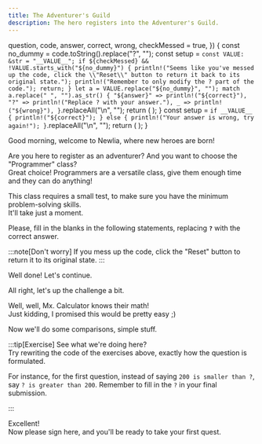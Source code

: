 ```yaml
---
title: The Adventurer's Guild
description: The hero registers into the Adventurer's Guild.
---
```



  question,
  code,
  answer,
  correct,
  wrong,
  checkMessed = true,
}) {
  const no_dummy = code.toString().replace("?", "");
  const setup = `
        const VALUE: &str = "__VALUE__";
        if ${checkMessed} && !VALUE.starts_with("${no_dummy}") {
            println!("Seems like you've messed up the code, click the \\"Reset\\" button to return it back to its original state.");
            println!("Remember to only modify the ? part of the code.");
            return;
        }
        let a = VALUE.replace("${no_dummy}", "");
        match a.replace(" ", "").as_str() {
            "${answer}" => println!("${correct}"),
            "?" => println!("Replace ? with your answer."),
            _ => println!("${wrong}"),
        }
    `.replaceAll("\n", "");
  return (
    <QuestionCard question={question}>
      <CodeBlock
        client:only
        code={code}
        setup={setup}
        showLineNumbers={false}
      />
    </QuestionCard>
  );
}
  const setup = `
        if __VALUE__ {
            println!("${correct}");
        } else {
            println!("Your answer is wrong, try again!");
        }
    `.replaceAll("\n", "");
  return (
    <QuestionCard question={question}>
      <CodeBlock
        client:only
        code={code}
        setup={setup}
        showLineNumbers={false}
      />
    </QuestionCard>
  );
}

Good morning, welcome to Newlia, where new heroes are born!

Are you here to register as an adventurer? And you want to choose the "Programmer" class?  
Great choice! Programmers are a versatile class, give them enough time and they can do anything!

This class requires a small test, to make sure you have the minimum problem-solving skills.  
It'll take just a moment.

Please, fill in the blanks in the following statements, replacing **`?`** with the correct answer.

:::note[Don't worry]
If you mess up the code, click the "Reset" button to return it to its original state.
:::

<SimpleQuestion
  question="What's five plus five?"
  code="5 + 5 == ?"
  answer="10"
  correct="5 + 5 == 10, good job!"
  wrong="5 + 5 != {a}, keep trying!"
/>

Well done! Let's continue.

<SimpleQuestion
  question="What's negative one minus one?"
  code="-1 - 1 == ?"
  answer="-2"
  correct="That's right, -2! I see you aren't fooled easily."
  wrong="-1 - 1 != {a}, keep trying!"
/>

All right, let's up the challenge a bit.

<SimpleQuestion
  question="What's the number that multiplied by two equals sixteen divided by four?"
  code="16 / 4 == 2 * ?"
  answer="2"
  correct="Perfect! Now you know how to make the computer do basic calculations for you, well done!"
  wrong="16 / 4 != 2 * {a}, keep trying!"
/>

Well, well, Mx. Calculator knows their math!  
Just kidding, I promised this would be pretty easy ;)

Now we'll do some comparisons, simple stuff.

<FreeQuestion
  question="Write any number greater than 200."
  code="200 < ?"
  correct="Correct!"
/>

<FreeQuestion
  question="Okay... Now a number smaller than 200."
  code="200 > ?"
  correct="Perfect!"
/>

<FreeQuestion
  question="Now one that's smaller or equal than 0."
  code="0 >= ?"
  correct="Good answer!"
/>

<FreeQuestion
  question="And finally one that's greater or equal than 0."
  code="0 <= ?"
  correct="Fantastic!"
/>

:::tip[Exercise]
See what we're doing here?  
Try rewriting the code of the exercises above, exactly how the question is formulated.

For instance, for the first question, instead of saying `200 is smaller than ?`, say `? is greater than 200`.
Remember to fill in the `?` in your final submission.

<FreeQuestion
  question="Write any number greater than 200."
  correct="Correct!"
/>

<FreeQuestion
  question="Okay... Now a number smaller than 200."
  correct="Perfect!"
/>

<FreeQuestion
  question="Now one that's smaller or equal than 0."
  correct="Good answer!"
/>

<FreeQuestion
  question="And finally one that's greater or equal than 0."
  correct="Fantastic!"
/>
:::

Excellent!  
Now please sign here, and you'll be ready to take your first quest.

<QuestionCard>
  <CodeBlock
    client:only
    code={'let name = "?";'}
    setup={
      '__VALUE__; if name == "?" { println!("hint: just replace ? with your name!") } else { println!("{name}, welcome to the Adventurer\'s Guild!") }'
    }
  />
</QuestionCard>
